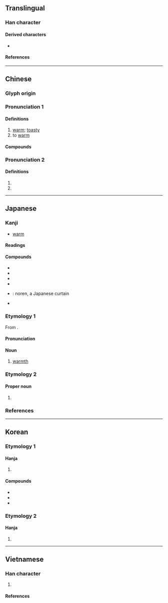 {{also|煖}}
{{character info}}
==Translingual==
{{stroke order|strokes=13}}

===Han character===
{{Han char|rn=72|rad=日|as=09|sn=13|four=62047|canj=ABME|ids=⿰日爰}}

====Derived characters====
* {{l|mul|[[𧞈]]}}

====References====
{{Han ref|kx=0498.260|dkj=14064|dj=0866.190|hdz=21525.010|uh=6696}}

----

==Chinese==
{{zh-forms|alt=煖,㬉,煗}}

===Glyph origin===
{{Han etym}}
{{Han compound|日|爰|ls=psc|c1=s|c2=p|t1=sun}}

===Pronunciation 1===
{{zh-pron
|m=nuǎn
|c=nyun5
|c-t=non4
|h=pfs=nôn;gd=non1
|md=nuāng
|mn=loán/qz:lún
|mn_note=loán - literary; lún - vernacular
|mn-t=luêng2/luang2/nuang2/ruang2/ruêng2
|mn-t_note=luêng2 - Chaozhou; luang2 - Shantou, Raoping; nuang2 - Jieyang, Chenghai, Chaoyang, Puning, Huilai; ruêng2 (Chaozhou)/ ruang2 (Shantou, Jieyang, Chenghai, Chaoyang) - only in 暖爐 (hotpot)
|w=3noe
|mc=y
|oc=y
|ma=Zh-nuǎn.oga
|ca=LL-Q9186-Justinrleung-暖.wav
|cat=a
}}

====Definitions====
{{zh-hanzi}}

# [[warm]]; [[toasty]]
# to [[warm]]

====Compounds====
{{zh-der|暄暖|暖化|暖呼呼|暖和|暖壺|暖房|暖氣|暖水瓶|暖洋洋|暖流|暖烘烘|暖瓶|暖簾|暖色|暖融融|暖暖:Nuǎnnuǎn|暖笠笠|暖東|暖西|暖心|暖爐}}

===Pronunciation 2===
{{zh-pron
|m=xuān
|c=hyun1
|h=
|mn=
|mc=
|oc=
|ma=
|cat=
}}

====Definitions====
{{zh-hanzi}}

# {{zh-used in|暖姝}}
# {{zh-used in|暖暖}}

{{zh-cat|Elementary}}

----

==Japanese==

===Kanji===
{{ja-kanji|grade=6|rs=日09}}

* [[warm]]

====Readings====
{{ja-readings
|goon=なん
|kanon=だん
|kanyoon=のん
|kun=あたた-か, あたた-かい, あたた-める, あたた-まる
|nanori=ぬく
}}

====Compounds====
* {{ja-r|暖%気|だん%き}}
* {{ja-r|暖%房|だん%ぼう}}
* {{ja-r|暖%流|だん%りゅう}}
* {{ja-r|暖%炉|だん%ろ}}
* {{ja-r|暖簾|のれん}}: noren, a Japanese curtain
* {{ja-r|温%暖|おん%だん}}

===Etymology 1===
{{ja-kanjitab|だん|yomi=o}}
From {{der|ja|ltc|-}} {{ltc-l|暖}}.

====Pronunciation====
{{ja-pron|だん|acc=1|acc_ref=DJR}}

====Noun====
{{ja-noun|だん|hhira=だん}}

# {{lb|ja|only in set phrases}} [[warmth]]
#: {{ja-usex|'''暖'''を[[取る]]|'''だん''' を とる|to get '''warmth'''}}

===Etymology 2===

====Proper noun====
{{ja-pos|proper|あたた|いふ|うらら|だん|のどか|のん|はる|はるか|はるな|ひなた}}

# {{given name|ja|female|sort=あたた}}

===References===
<references />

----

==Korean==

===Etymology 1===

====Hanja====
{{ko-hanja|따뜻하다|따뜻할|난}}

# {{hanja form of|난|[[warm]]}}

====Compounds====
* {{ko-l|난방|[[heating]]|暖房}}
* {{ko-l|난대|warm [[current]]|暖流}}
* {{ko-l|지구 온난화|[[global warming]]|地球溫暖化}}

===Etymology 2===

====Hanja====
{{ko-hanja|부드럽다|부드러울|훤}}

# {{hanja form of|훤|[[genial]]}}

----

==Vietnamese==

===Han character===
{{vi-readings|rs=日09
|hanviet=huyên, noãn-gdhn
|nom=hoãn-tdcntd, noãn-gdhn
}}

# {{han tu form of|noãn|[[warm]]}}

====References====
<references/>
